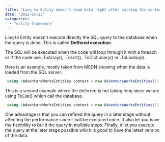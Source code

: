 ```yaml
---
title: "Linq to Entity doesn't load data right after calling the context"
date: "2012-03-23"
categories: 
  - "entity-framework"
---
```


Linq to Entity doesn't execute directly the SQL query to the database when the query is done. This is called **Deffered execution**.

The SQL will be executed when the code will loop through it with a foreach or if the code use .ToArray(), .ToList(), .ToDictionary() or .ToLookup().

Here is an example, mostly taken from MSDN showing when the data is loaded from the SQL server. 
```csharp
 using (AdventureWorksEntities context = new AdventureWorksEntities()) { IQueryable<Product> productsQuery = context.Products; //productsQuery is not loaded yet IQueryable<Product> largeProducts = productsQuery.Where(p => p.Size == "L"); //largeProducts is not loaded yet foreach (var product in largeProducts) //Execution is here at the beginning of this code { Console.WriteLine(product.Name); } } 
```

This is a second example where the deferred is not taking long since we are using ToList() which call the database. 
```csharp
 using (AdventureWorksEntities context = new AdventureWorksEntities()) { var productsQuery = context.Products.Where(p=>p.Size =="L").ToList(); //Executed here } 
```

One advantage is that you can refined the query in a later stage without affecting the performance since it will be executed once. It also let you have the flexibility to build the query in multiple steps. Finally, it let you execute the query at the later stage possible which is good to have the latest version of the data.
